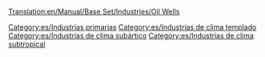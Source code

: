 [[Translation:en/Manual/Base Set/Industries/Oil Wells]]

{{es/Industrias| nombre=Pozos petrolíferos
| imagen=en/Oilwells.png
| climas=[[es/Manual/Clima|Templado]], [[es/Manual/Clima|Subártico]], [[es/Manual/Clima|Subtropical]]
| acepta=nada
| produce=[[es/Manual/Base Set/Cargos/Petróleo|Petróleo]]
| notas= Tienen tendencia a quedarse secos después de funcionar durante muchos años.
}}


[[Category:es/Industrias primarias]]
[[Category:es/Industrias de clima templado]]
[[Category:es/Industrias de clima subártico]]
[[Category:es/Industrias de clima subtropical]]